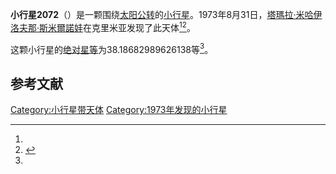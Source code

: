 {{Infobox planet
| bgcolour = #FFFFC0
| name = 2072 Kosmodemyanskaya
| symbol = 
| image = 
| caption = 
| discovery = yes
| discovery_ref = 
| discoverer = [[塔瑪拉·米哈伊洛夫那·斯米爾諾娃|塔瑪拉·米哈伊洛夫那·斯米爾諾娃]]
| discovery_site = [[克里米亚|克里米亚]] 
| discovered = 1973年8月31日
| designations = yes
| mp_name = 
| named_after = 
| alt_names = 1973 QE2/ 1944 BD / 1958 XY / 1962 XL1 / 1975 EL
| mp_category = [[主带小行星|主带小行星]]
| orbit_ref = <ref name="a">[http://ssd.jpl.nasa.gov/sbdb.cgi?sstr=2072 2072 Kosmodemyanskaya] {{Wayback|url=http://ssd.jpl.nasa.gov/sbdb.cgi?sstr=2072 |date=20200820011524 }}，小行星數據庫瀏覽器（JPL Small-Body Database Browser）－[[美国国家航空航天局|美国国家航空航天局]]喷气推进实验室</ref>
| epoch = 2456400.5 (2013年4月18日更新)
| aphelion = {{convert|2.851267247362457|AU|km|3|abbr=on|lk=out}}
| perihelion = {{convert|2.047548422687237|AU|km|3|abbr=on}}
| semimajor = {{convert|2.449407835024847|AU|km|3|abbr=on}}
| eccentricity = 0.164063904
| period = 1400.200025 [[日|日]]<br />3.83[[儒略年|儒略年]]
| avg_speed = 
| inclination = 4.743293760990749
| asc_node = 26.21339635624541
| mean_anomaly = 
| arg_peri = 38.18682989626138
| satellites = 
| physical_characteristics = yes
| dimensions = 
| mass = 
| density = 
| surface_grav = 
| escape_velocity = 
| sidereal_day = 
| axial_tilt = 
| pole_ecliptic_lat = 
| pole_ecliptic_lon = 
| albedo = 
| temperatures= 
| temp_name1 = 
| mean_temp_1 = 
| max_temp_1 = 
| temp_name2 = 
| max_temp_2 = 
| spectral_type = 
| abs_magnitude = 38.18682989626138
}}

'''小行星2072'''（{{lang-en|2072 Kosmodemyanskaya}}）是一颗围绕[[太阳|太阳]][[公转|公转]]的[[小行星|小行星]]。1973年8月31日，[[塔瑪拉·米哈伊洛夫那·斯米爾諾娃|塔瑪拉·米哈伊洛夫那·斯米爾諾娃]]在克里米亚发现了此天体<ref name="a" /><ref>{{cite news|title=小行星列表|url=http://cfa-www.harvard.edu/iau/lists/NumberedMPs.txt|accessdate=2013-07-08|newspaper=哈佛大学|archive-date=2008-05-17|archive-url=https://web.archive.org/web/20080517010638/http://cfa-www.harvard.edu/iau/lists/NumberedMPs.txt|dead-url=no}}</ref>。

这颗小行星的[[绝对星等|绝对星等]]为38.18682989626138等<ref name="a" />。

==参考文献==
{{reflist}}
{{Minor Planet Number|[[小行星2071|小行星2071]]|[[小行星2073|小行星2073]]}}

{{小天体}}

[[Category:小行星带天体|Category:小行星带天体]]
[[Category:1973年发现的小行星|Category:1973年发现的小行星]]

{{asteroid-stub}}